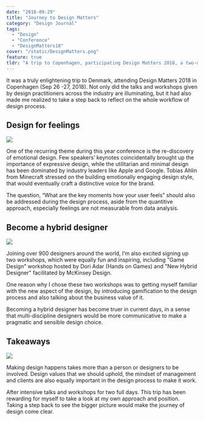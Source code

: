 ```yaml
---
date: "2018-09-29"
title: "Journey to Design Matters"
category: "Design Journal"
tags:
  - "Design"
  - "Conference"
  - "DesignMatters18"
cover: "/static/DesignMatters.png"
feature: true
tldr: "A trip to Copenhagen, participating Design Matters 2018, a two-day digital design conference and workshops."
---
```


It was a truly enlightening trip to Denmark, attending Design Matters 2018 in Copenhagen (Sep 26 -27, 2018). Not only did the talks and workshops given by design practitioners across the industry are illuminating, but it had also made me realized to take a step back to reflect on the whole workflow of design process.

## Design for feelings

![](/static/IMG_20180927_135426.jpg)

One of the recurring theme during this year conference is the re-discovery of emotional design. Few speakers’ keynotes coincidentally brought up the importance of expressive design, while the utilitarian and minimal design has been dominated by industry leaders like Apple and Google. Tobias Ahlin from Minecraft stressed on the building emotionally engaging design style, that would eventually craft a distinctive voice for the brand.

The question, “What are the key moments how your user feels” should also be addressed during the design process, aside from the quantitive approach, especially feelings are not measurable from data analysis.

## Become a hybrid designer

![](/static/IMG_20180927_131449.jpg)

Joining over 900 designers around the world, I’m also excited signing up two workshops, which were equally fun and inspiring, including "Game Design" workshop hosted by Dori Adar (Hands on Games) and "New Hybrid Designer" facilitated by McKinsey Design.

One reason why I chose these two workshops was to getting myself familiar with the new aspect of the design, by introducing gamification to the design process and also talking about the business value of it.

Becoming a hybrid designer has become truer in current days, in a sense that multi-discipline designers would be more communicative to make a pragmatic and sensible design choice.

## Takeaways

![](/static/IMG_20180926_183634.jpg)

Making design happens takes more than a person or designers to be involved. Design values that we should uphold, the mindset of management and clients are also equally important in the design process to make it work.

After intensive talks and workshops for two full days. This trip has been rewarding for myself to take a look at my own approach and position. Taking a step back to see the bigger picture would make the journey of design come clear.
